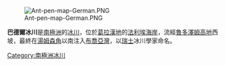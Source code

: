 [[Image:Ant-pen-map-German.PNG|thumb]]

{{Coord|67|37|S|66|45|W|source:GNIS|display=title}}

'''巴德爾冰川'''是[[南極洲|南極洲]]的[[冰川|冰川]]，位於[[葛拉漢地|葛拉漢地]]的[[法利埃海岸|法利埃海岸]]，流經[[魯多澤姆高地|魯多澤姆高地]]西坡，最終在[[湯姆森角|湯姆森角]]以南注入[[布喬亞灣|布喬亞灣]]，以[[瑞士|瑞士]]冰川學家命名。

{{DEFAULTSORT:Bader Glacier}}
[[Category:南極洲冰川|Category:南極洲冰川]]


{{FallièresCoast-geo-stub}}